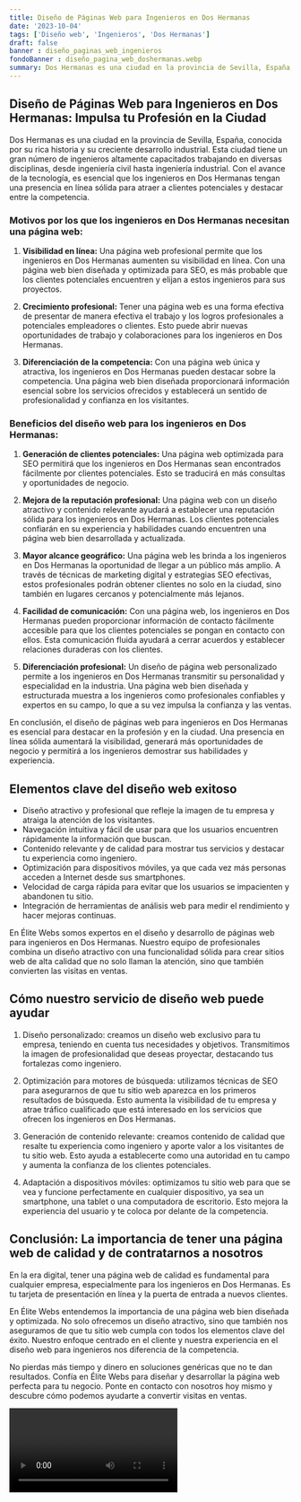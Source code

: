 ```yaml
---
title: Diseño de Páginas Web para Ingenieros en Dos Hermanas
date: '2023-10-04'
tags: ['Diseño web', 'Ingenieros', 'Dos Hermanas']
draft: false
banner : diseño_paginas_web_ingenieros
fondoBanner : diseño_pagina_web_doshermanas.webp
summary: Dos Hermanas es una ciudad en la provincia de Sevilla, España, conocida por su rica historia y su creciente desarrollo industrial. Esta ciudad tiene un gran número de ingenieros altamente capacitados trabajando en diversas disciplinas, desde ingeniería civil hasta ingeniería industrial. Con el avance de la tecnología, es esencial que los ingenieros en Dos Hermanas tengan una presencia en línea sólida para atraer a clientes potenciales y destacar entre la competencia.
---
```


## Diseño de Páginas Web para Ingenieros en Dos Hermanas: Impulsa tu Profesión en la Ciudad

Dos Hermanas es una ciudad en la provincia de Sevilla, España, conocida por su rica historia y su creciente desarrollo industrial. Esta ciudad tiene un gran número de ingenieros altamente capacitados trabajando en diversas disciplinas, desde ingeniería civil hasta ingeniería industrial. Con el avance de la tecnología, es esencial que los ingenieros en Dos Hermanas tengan una presencia en línea sólida para atraer a clientes potenciales y destacar entre la competencia.

### Motivos por los que los ingenieros en Dos Hermanas necesitan una página web:

1. **Visibilidad en línea:** Una página web profesional permite que los ingenieros en Dos Hermanas aumenten su visibilidad en línea. Con una página web bien diseñada y optimizada para SEO, es más probable que los clientes potenciales encuentren y elijan a estos ingenieros para sus proyectos.

2. **Crecimiento profesional:** Tener una página web es una forma efectiva de presentar de manera efectiva el trabajo y los logros profesionales a potenciales empleadores o clientes. Esto puede abrir nuevas oportunidades de trabajo y colaboraciones para los ingenieros en Dos Hermanas.

3. **Diferenciación de la competencia:** Con una página web única y atractiva, los ingenieros en Dos Hermanas pueden destacar sobre la competencia. Una página web bien diseñada proporcionará información esencial sobre los servicios ofrecidos y establecerá un sentido de profesionalidad y confianza en los visitantes.

### Beneficios del diseño web para los ingenieros en Dos Hermanas:

1. **Generación de clientes potenciales:** Una página web optimizada para SEO permitirá que los ingenieros en Dos Hermanas sean encontrados fácilmente por clientes potenciales. Esto se traducirá en más consultas y oportunidades de negocio.

2. **Mejora de la reputación profesional:** Una página web con un diseño atractivo y contenido relevante ayudará a establecer una reputación sólida para los ingenieros en Dos Hermanas. Los clientes potenciales confiarán en su experiencia y habilidades cuando encuentren una página web bien desarrollada y actualizada.

3. **Mayor alcance geográfico:** Una página web les brinda a los ingenieros en Dos Hermanas la oportunidad de llegar a un público más amplio. A través de técnicas de marketing digital y estrategias SEO efectivas, estos profesionales podrán obtener clientes no solo en la ciudad, sino también en lugares cercanos y potencialmente más lejanos.

4. **Facilidad de comunicación:** Con una página web, los ingenieros en Dos Hermanas pueden proporcionar información de contacto fácilmente accesible para que los clientes potenciales se pongan en contacto con ellos. Esta comunicación fluida ayudará a cerrar acuerdos y establecer relaciones duraderas con los clientes.

5. **Diferenciación profesional:** Un diseño de página web personalizado permite a los ingenieros en Dos Hermanas transmitir su personalidad y especialidad en la industria. Una página web bien diseñada y estructurada muestra a los ingenieros como profesionales confiables y expertos en su campo, lo que a su vez impulsa la confianza y las ventas.

En conclusión, el diseño de páginas web para ingenieros en Dos Hermanas es esencial para destacar en la profesión y en la ciudad. Una presencia en línea sólida aumentará la visibilidad, generará más oportunidades de negocio y permitirá a los ingenieros demostrar sus habilidades y experiencia.

<GifSeo />

<Cta />

## Elementos clave del diseño web exitoso

- Diseño atractivo y profesional que refleje la imagen de tu empresa y atraiga la atención de los visitantes.
- Navegación intuitiva y fácil de usar para que los usuarios encuentren rápidamente la información que buscan.
- Contenido relevante y de calidad para mostrar tus servicios y destacar tu experiencia como ingeniero.
- Optimización para dispositivos móviles, ya que cada vez más personas acceden a Internet desde sus smartphones.
- Velocidad de carga rápida para evitar que los usuarios se impacienten y abandonen tu sitio.
- Integración de herramientas de análisis web para medir el rendimiento y hacer mejoras continuas.

En Élite Webs somos expertos en el diseño y desarrollo de páginas web para ingenieros en Dos Hermanas. Nuestro equipo de profesionales combina un diseño atractivo con una funcionalidad sólida para crear sitios web de alta calidad que no solo llaman la atención, sino que también convierten las visitas en ventas.

## Cómo nuestro servicio de diseño web puede ayudar

1. Diseño personalizado: creamos un diseño web exclusivo para tu empresa, teniendo en cuenta tus necesidades y objetivos. Transmitimos la imagen de profesionalidad que deseas proyectar, destacando tus fortalezas como ingeniero.

2. Optimización para motores de búsqueda: utilizamos técnicas de SEO para asegurarnos de que tu sitio web aparezca en los primeros resultados de búsqueda. Esto aumenta la visibilidad de tu empresa y atrae tráfico cualificado que está interesado en los servicios que ofrecen los ingenieros en Dos Hermanas.

3. Generación de contenido relevante: creamos contenido de calidad que resalte tu experiencia como ingeniero y aporte valor a los visitantes de tu sitio web. Esto ayuda a establecerte como una autoridad en tu campo y aumenta la confianza de los clientes potenciales.

4. Adaptación a dispositivos móviles: optimizamos tu sitio web para que se vea y funcione perfectamente en cualquier dispositivo, ya sea un smartphone, una tablet o una computadora de escritorio. Esto mejora la experiencia del usuario y te coloca por delante de la competencia.

## Conclusión: La importancia de tener una página web de calidad y de contratarnos a nosotros

En la era digital, tener una página web de calidad es fundamental para cualquier empresa, especialmente para los ingenieros en Dos Hermanas. Es tu tarjeta de presentación en línea y la puerta de entrada a nuevos clientes.

En Élite Webs entendemos la importancia de una página web bien diseñada y optimizada. No solo ofrecemos un diseño atractivo, sino que también nos aseguramos de que tu sitio web cumpla con todos los elementos clave del éxito. Nuestro enfoque centrado en el cliente y nuestra experiencia en el diseño web para ingenieros nos diferencia de la competencia.

No pierdas más tiempo y dinero en soluciones genéricas que no te dan resultados. Confía en Élite Webs para diseñar y desarrollar la página web perfecta para tu negocio. Ponte en contacto con nosotros hoy mismo y descubre cómo podemos ayudarte a convertir visitas en ventas.

<Video />

<CtaBot job='Ingenieros' city='Dos Hermanas'/>

<Gmaps query='Dos Hermanas+españa+maps' />